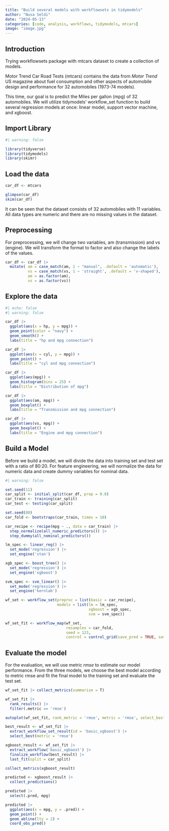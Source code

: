 ```yaml
---
title: "Build several models with workflowsets in tidymodels"
author: "Nusa Seldi"
date: "2024-05-13"
categories: [code, analysis, workflows, tidymodels, mtcars]
image: "image.jpg"
---
```


## Introduction

Trying workflowsets package with mtcars dataset to create a collection of models.

Motor Trend Car Road Tests (mtcars) contains the data from *Motor Trend* US magazine about fuel consumption and other aspects of automobile design and performance for 32 automobiles (1973-74 models).

This time, our goal is to predict the Miles per gallon (mpg) of 32 automobiles. We will utilize tidymodels' workflow_set function to build several regression models at once: linear model, support vector machine, and xgboost.

## Import Library

```r
#| warning: false

library(tidyverse)
library(tidymodels)
library(skimr)
```

## Load the data

```r
car_df <- mtcars

glimpse(car_df)
skim(car_df)
```

It can be seen that the dataset consists of 32 automobiles with 11 variables. All data types are numeric and there are no missing values in the dataset.

## Preprocessing

For preprocessing, we will change two variables, am (transmission) and vs (engine). We will transform the format to factor and also change the labels of the values.

```r
car_df <- car_df |> 
  mutate( am = case_match(am, 1 ~ "manual", .default = 'automatic'),
          vs = case_match(vs, 1 ~ 'straight', .default = 'v-shaped'),
          am = as.factor(am),
          vs = as.factor(vs))

```

## Explore the data

```r
#| echo: false
#| warning: false

car_df |> 
  ggplot(aes(x = hp, y = mpg)) +
  geom_point(color = "navy") +
  geom_smooth() +
  labs(title = "hp and mpg connection")

car_df |> 
  ggplot(aes(x = cyl, y = mpg)) +
  geom_point() +
  labs(title = "cyl and mpg connection")

car_df |> 
  ggplot(aes(mpg)) +
  geom_histogram(bins = 25) +
  labs(title = "Distribution of mpg")

car_df |> 
  ggplot(aes(am, mpg)) +
  geom_boxplot() +
  labs(title = "Transmission and mpg connection")

car_df |> 
  ggplot(aes(vs, mpg)) +
  geom_boxplot() +
  labs(title = "Engine and mpg connection")
```

## Build a Model

Before we build a model, we will divide the data into training set and test set with a ratio of 80:20. For feature engineering, we will normalize the data for numeric data and create dummy variables for nominal data.

```r
#| warning: false

set.seed(11)
car_split <- initial_split(car_df, prop = 0.8)
car_train <- training(car_split)
car_test <- testing(car_split)

set.seed(80)
car_fold <- bootstraps(car_train, times = 10)

car_recipe <- recipe(mpg ~ ., data = car_train) |> 
  step_normalize(all_numeric_predictors()) |> 
  step_dummy(all_nominal_predictors())

lm_spec <- linear_reg() |> 
  set_mode('regression') |> 
  set_engine('stan')

xgb_spec <- boost_tree() |> 
  set_mode('regression') |> 
  set_engine('xgboost')

svm_spec <- svm_linear() |> 
  set_mode('regression') |> 
  set_engine('kernlab')

wf_set <- workflow_set(preproc = list(basic = car_recipe),
                       models = list(lm = lm_spec,
                                     xgboost = xgb_spec,
                                     svm = svm_spec))

wf_set_fit <- workflow_map(wf_set,
                           resamples = car_fold,
                           seed = 123,
                           control = control_grid(save_pred = TRUE, save_workflow = TRUE ,parallel_over = "everything"))


```

## Evaluate the model

For the evaluation, we will use metric *rmse* to estimate our model performance. From the three models, we choose the best model according to metric rmse and fit the final model to the training set and evaluate the test set.

```r
wf_set_fit |> collect_metrics(summarize = T) 

wf_set_fit |> 
  rank_results() |> 
  filter(.metric == 'rmse')

autoplot(wf_set_fit, rank_metric = 'rmse', metric = 'rmse', select_best = TRUE)

best_result <- wf_set_fit |> 
  extract_workflow_set_result(id = 'basic_xgboost') |> 
  select_best(metric = 'rmse')

xgboost_result <- wf_set_fit |> 
  extract_workflow('basic_xgboost') |> 
  finalize_workflow(best_result) |> 
  last_fit(split = car_split)

collect_metrics(xgboost_result) 

predicted <- xgboost_result |> 
  collect_predictions()

predicted |> 
  select(.pred, mpg)

predicted |> 
  ggplot(aes(x = mpg, y = .pred)) +
  geom_point() +
  geom_abline(lty = 2) +
  coord_obs_pred()


```


